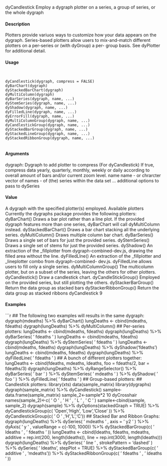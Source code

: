 
dyCandlestick
Employ a dygraph plotter on a series, a group of series, or the whole dygraph

#### 
#### Description


Plotters provide variuos ways to customize how your data appears on the dygraph.  Series-based
plotters allow users to mix-and-match different plotters on a per-series or (with dyGroup) a per-
group basis. See
dyPlotter
for additional detail.

#### Usage
<pre><code>

dyCandlestick(dygraph, compress = FALSE)
dyBarChart(dygraph)
dyStackedBarChart(dygraph)
dyMultiColumn(dygraph)
dyBarSeries(dygraph, name, ...)
dyStemSeries(dygraph, name, ...)
dyShadow(dygraph, name, ...)
dyFilledLine(dygraph, name, ...)
dyErrorFill(dygraph, name, ...)
dyMultiColumnGroup(dygraph, name, ...)
dyCandlestickGroup(dygraph, name, ...)
dyStackedBarGroup(dygraph, name, ...)
dyStackedLineGroup(dygraph, name, ...)
dyStackedRibbonGroup(dygraph, name, ...)

</code></pre>
#### Arguments

dygraph: Dygraph to add plotter to
compress
(For dyCandlestick) If true, compress data yearly, quarterly, monthly, weekly or
daily according to overall amount of bars and/or current zoom level.
name
name - or chrarcter vector of names - of (the) series within the data set
...
additional options to pass to dySeries

#### Value

A dygraph with the specified plotter(s) employed.
Available plotters
Currently the dygraphs package provides the following plotters:
dyBarChart()
Draws a bar plot rather than a line plot. If the provided dygraph features more than
one series, dyBarChart will call dyMultiColumn instead.
dyStackedBarChart()
Draws a bar chart stacking all the underlying series.
dyMultiColumn()
Draws multiple column bar chart.
dyBarSeries()
Draws a single set of bars for just the provided series.
dyStemSeries()
Draws a single set of stems for just the provided series.
dyShadow()
An  extraction  of  the  _fillplotter  from  dygraph-combined-dev.js,  drawing  the  filled
area without the line.
dyFilledLIne()
An extraction of the _fillplotter and _lineplotter combo from dygraph-combined-
dev.js. dyFilledLine allows users to fill only a single series.
dyMultiColumnGroup()
The multicolumn plotter, but on a subset of the series, leaving the others
for other plotters.
dyCandlestick()
Draw a candlestick chart.
dyCandleStickGroup()
Employed on the provided series, but still plotting the others.
dyStackerBarGroup()
Return the data group as stacked bars
dyStackerRibbonGroup()
Return the data group as stacked ribbons
dyCandlestick
9

#### Examples
```r

## The following two examples will results in the same dygraph:
dygraph(mdeaths) %>%
dyBarChart()
lungDeaths <- cbind(mdeaths, fdeaths)
dygraph(lungDeaths) %>%
dyMultiColumn()
## Per-series plotters:
lungDeaths <- cbind(mdeaths, fdeaths)
dygraph(lungDeaths) %>%
dyBarSeries(
'
fdeaths
'
)
lungDeaths <- cbind(mdeaths, fdeaths)
dygraph(lungDeaths) %>%
dyStemSeries(
'
fdeaths
'
)
lungDeaths <- cbind(mdeaths, fdeaths)
dygraph(lungDeaths) %>%
dyShadow('fdeaths')
lungDeaths <- cbind(mdeaths, fdeaths)
dygraph(lungDeaths) %>%
dyFilledLine(
'
fdeaths
'
)
## A bunch of different plotters together:
lungDeaths <- cbind(fdeaths, mdeaths, ldeaths, foo = fdeaths/2, bar = fdeaths/3)
dygraph(lungDeaths) %>%
dyRangeSelector() %>%
dyBarSeries(
'
bar
'
) %>%
dyStemSeries(
'
mdeaths
'
) %>%
dyShadow(
'
foo
'
) %>%
dyFilledLine(
'
fdeaths
'
)
## Group-based plotters:
## Candlestick plotters:
library(xts)
data(sample_matrix)
library(dygraphs)
dygraph(sample_matrix) %>%
dyCandlestick()
sample<-data.frame(sample_matrix)
sample_2<-sample*2
10
dyCrosshair
names(sample_2)<-c(
'
O
'
,
'
H
'
,
'
L
'
,
'
C
'
)
sample<-cbind(sample, sample_2)
dygraph(sample) %>%
dyOptions(stackedGraph = TRUE) %>%
dyCandlestickGroup(c(
'Open','High',
'Low','Close'
)) %>%
dyCandlestickGroup(c(
'
O
'
,'H','L','C'))
## Stacked Bar and Ribbon Graphs:
dygraph(lungDeaths) %>%
dySeries(
'
mdeaths
'
, axis =
'
y2
'
) %>% dyAxis(
'
y
'
, valueRange = c(-100, 1000)) %>%
dyStackedBarGroup(c(
'
ldeaths
'
,
'
fdeaths
'
))
lungDeaths <- cbind(ldeaths, fdeaths, mdeaths,
additive = rep.int(200, length(ldeaths)),
line = rep.int(3000, length(ldeaths)))
dygraph(lungDeaths) %>%
dySeries(
'
line
'
, strokePattern =
'dashed'
) %>%
dySeries(
'
ldeaths', stepPlot = TRUE) %>%
dyStackedBarGroup(c(
'
additive
'
,
'mdeaths')) %>%
dyStackedRibbonGroup(c(
'
fdeaths
'
,
'
ldeaths
'
))
